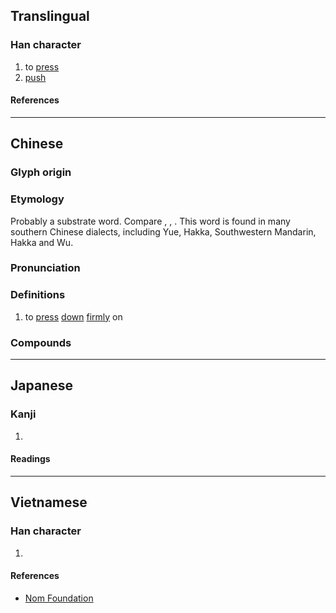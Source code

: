 {{also|揿}}
{{character info/new}}
==Translingual==

===Han character===
{{Han char|rn=64|rad=手|as=12|sn=15|four=57080|canj=QCNO|ids=⿰扌欽}}

# to [[press]]
# [[push]]

====References====
{{Han ref|kx=0457.161|dkj=12771|hdz=31960.090|uh=64B3}}

----

==Chinese==
{{zh-forms|s=揿|alt=㩒,搇}}

===Glyph origin===
{{Han etym}}
{{Han compound|扌|欽|c1=s|c2=p|t1=hand|ls=psc}}

===Etymology===
Probably a {{der|yue|qfa-tak}} substrate word. Compare {{cog|th|ข่ม||to press something down}}, {{cog|za|gaemh||to press downwards}}, {{cog|onb|xɔm⁴||to press}}. This word is found in many southern Chinese dialects, including Yue, Hakka, Southwestern Mandarin, Hakka and Wu.

===Pronunciation===
{{zh-pron
|m=qìn
|c=gam6
|c-t=gim5
|h=pfs=khim;gd=kim4
|w=2qin
|mc=y
|oc=y
|cat=v
}}

===Definitions===
{{zh-hanzi}}

# {{lb|zh|dialectal}} to [[press]] [[down]] [[firmly]] on <!--using the hands/fingers?-->
#: {{zh-x|入實驗室撳緊急掣{zai3}|enter the laboratory and '''press''' the emergency stop {{q|tongue-twister}}|C}}

===Compounds===
{{zh-der|撳倒|撳頭低}}

----

==Japanese==

===Kanji===
{{ja-kanji|grade=|rs=手12}}

# {{defn|lang=ja|sort=手12}}

====Readings====
{{ja-readings
|on=きん
|kun=おさえる
}}

----

==Vietnamese==

===Han character===
{{vi-readings|rs=手12|reading=[[khấm]], [[khẩm]]}}

# {{defn|lang=vi|sort=手12}}

====References====
* [http://nomfoundation.org/common/nom_details.php?codepoint=64b3 Nom Foundation]